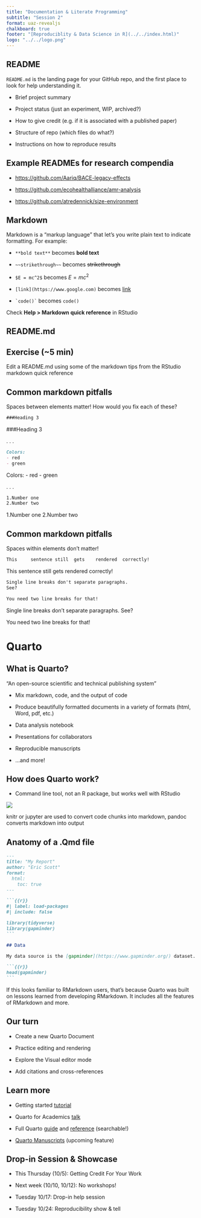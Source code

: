 ```yaml
---
title: "Documentation & Literate Programming"
subtitle: "Session 2"
format: uaz-revealjs
chalkboard: true
footer: "[Reproduciblity & Data Science in R](../../index.html)"
logo: "../../logo.png"
---
```


## README

`README.md` is the landing page for your GitHub repo, and the first place to look for help understanding it.

::: incremental
-   Brief project summary

-   Project status (just an experiment, WIP, archived?)

-   How to give credit (e.g. if it is associated with a published paper)

-   Structure of repo (which files do what?)

-   Instructions on how to reproduce results
:::

## Example READMEs for research compendia

-   <https://github.com/Aariq/BACE-legacy-effects>

-   <https://github.com/ecohealthalliance/amr-analysis>

-   <https://github.com/atredennick/size-environment>

## Markdown

Markdown is a "markup language" that let's you write plain text to indicate formatting.
For example:

-   `**bold text**` becomes **bold text**

-   `~~strikethrough~~` becomes ~~strikethrough~~

-   `$E = mc^2$` becomes $E = mc^2$

-   `[link](https://www.google.com)` becomes [link](https://www.google.com)

-   `` `code()` `` becomes `code()`

Check **Help \> Markdown quick reference** in RStudio

## README.md

::: callout-tip
## Exercise (\~5 min)

Edit a README.md using some of the markdown tips from the RStudio markdown quick reference
:::

## Common markdown pitfalls

Spaces between elements matter!
How would you fix each of these?

``` markdown
###Heading 3
```

###Heading 3

. . .

``` markdown
Colors:
- red
- green
```

Colors: - red - green

. . .

``` markdown
1.Number one
2.Number two
```

1.Number one 2.Number two

## Common markdown pitfalls

Spaces within elements don't matter!

``` markdown
This     sentence still  gets    rendered  correctly!
```

This sentence still gets rendered correctly!

``` markdown
Single line breaks don't separate paragraphs.
See?

You need two line breaks for that!
```

Single line breaks don't separate paragraphs.
See?

You need two line breaks for that!

# Quarto

## What is Quarto?

"An open-source scientific and technical publishing system"

::: incremental
-   Mix markdown, code, and the output of code

-   Produce beautifully formatted documents in a variety of formats (html, Word, pdf, etc.)

-   Data analysis notebook

-   Presentations for collaborators

-   Reproducible manuscripts

-   ...and more!
:::

## How does Quarto work?

-   Command line tool, not an R package, but works well with RStudio

![](rstudio-qmd-how-it-works.png){fig-align="center"}

::: notes
knitr or jupyter are used to convert code chunks into markdown, pandoc converts markdown into output
:::

## Anatomy of a .Qmd file

```` .markdown
---
title: "My Report"
author: "Eric Scott"
format: 
  html:
    toc: true
---

```{{r}}
#| label: load-packages
#| include: false

library(tidyverse)
library(gapminder)
```

## Data

My data source is the [gapminder](https://www.gapminder.org/) dataset.

```{{r}}
head(gapminder)
```
````

::: notes
If this looks familiar to RMarkdown users, that's because Quarto was built on lessons learned from developing RMarkdown.
It includes all the features of RMarkdown and more.
:::

## Our turn

-   Create a new Quarto Document

-   Practice editing and rendering

-   Explore the Visual editor mode

-   Add citations and cross-references

## Learn more

-   Getting started [tutorial](https://quarto.org/docs/get-started/hello/rstudio.html)

-   Quarto for Academics [talk](https://www.youtube.com/watch?v=EbAAmrB0luA&ab_channel=PositPBC)

-   Full Quarto [guide](https://quarto.org/docs/guide/) and [reference](https://quarto.org/docs/reference/) (searchable!)

-   [Quarto Manuscripts](https://quarto.org/docs/manuscripts/) (upcoming feature)

## Drop-in Session & Showcase

-   This Thursday (10/5): Getting Credit For Your Work

-   Next week (10/10, 10/12): No workshops!

-   Tuesday 10/17: Drop-in help session

-   Tuesday 10/24: Reproducibility show & tell
